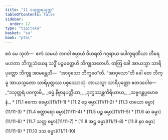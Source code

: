```yaml
---
title: "11 ဒသုတ္တရသုတ္တ"
tableOfContents: false
sidebar:
  order: 12
type: "tipitaka"
basket: "su"
book: "pthi"
---
```



<DynamicBreadcrumb />

<Division number="350" book="pthi" e="ch" v="8" p="227">

<Paragraph number="1132" book="pthi">
ဧဝံ မေ သုတံ—  ဧကံ သမယံ ဘဂဝါ စမ္ပာယံ ဝိဟရတိ ဂဂ္ဂရာယ ပေါက္ခရဏိယာ တီရေ မဟတာ ဘိက္ခုသံဃေန သဒ္ဓိံ ပဉ္စမတ္တေဟိ ဘိက္ခုသတေဟိ. တတြ ခေါ အာယသ္မာ သာရိပုတ္တော ဘိက္ခူ အာမန္တေသိ—  “အာဝုသော ဘိက္ခဝေ”တိ. “အာဝုသော”တိ ခေါ တေ ဘိက္ခူ အာယသ္မတော သာရိပုတ္တဿ ပစ္စဿောသုံ. အာယသ္မာ သာရိပုတ္တော ဧတဒဝေါစ—

</Paragraph>

<Paragraph number="1133" type="verses" book="pthi">
_“ဒသုတ္တရံ ပဝက္ခာမိ,_  
_ဓမ္မံ နိဗ္ဗာနပတ္တိယာ;_  
_ဒုက္ခဿန္တကိရိယာယ,_  
_သဗ္ဗဂန္ထပ္ပမောစနံ._  


</Paragraph>
</Division>

<TableOfContents book="pthi" section="11">
* [11.1 ဧကော ဓမ္မော](11/11-1)
* [11.2 ဒွေ ဓမ္မာ](11/11-2)
* [11.3 တယော ဓမ္မာ](11/11-3)
* [11.4 စတ္တာရော ဓမ္မာ](11/11-4)
* [11.5 ပဉ္စ ဓမ္မာ](11/11-5)
* [11.6 ဆ ဓမ္မာ](11/11-6)
* [11.7 သတ္တ ဓမ္မာ](11/11-7)
* [11.8 အဋ္ဌ ဓမ္မာ](11/11-8)
* [11.9 နဝ ဓမ္မာ](11/11-9)
* [11.10 ဒသ ဓမ္မာ](11/11-10)
</TableOfContents>